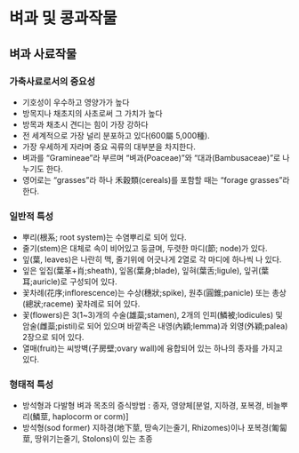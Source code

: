 # 벼과 및 콩과작물  
  
## 벼과 사료작물

### 가축사료로서의 중요성
- 기호성이 우수하고 영양가가 높다
- 방목지나 채초지의 사초로써 그 가치가 높다
- 방목과 채초시 견디는 힘이 가장 강하다
- 전 세계적으로 가장 널리 분포하고 있다(600屬 5,000種).
- 가장 우세하게 자라며 중요 곡류의 대부분을 차지한다.
- 벼과를 "Gramineae"라 부르며 "벼과(Poaceae)"와 "대과(Bambusaceae)"로 나누기도 한다.
- 영어로는 "grasses"라 하나 禾穀類(cereals)를 포함할 때는 "forage grasses"라 한다.

### 일반적 특성
- 뿌리(根系; root system)는 수염뿌리로 되어 있다.
- 줄기(stem)은 대체로 속이 비어있고 둥글며, 두렷한 마디(節; node)가 있다.
- 잎(葉, leaves)은 나란히 맥, 줄기위에 어긋나게 2열로 각 마디에 하나씩 나 있다.
- 잎은 잎집(葉革+肖;sheath), 잎몸(葉身;blade), 잎혀(葉舌;ligule), 잎귀(葉耳;auricle)로 구성되어 있다.
- 꽃차례(花序;inflorescence)는 수상(穗狀;spike), 원추(圓錐;panicle) 또는 총상(總狀;raceme) 꽃차례로 되어 있다.
- 꽃(flowers)은 3(1~3)개의 수술(雄蘂;stamen), 2개의 인피(鱗被;lodicules) 및 암술(雌蘂;pistil)로 되어 있으며 바깥족은 내영(內穎;lemma)과 외영(外穎;palea) 2장으로 되어 있다.
- 열매(fruit)는 씨방벽(子房壁;ovary wall)에 융합되어 있는 하나의 종자를 가지고 있다.

### 형태적 특성
- 방석형과 다발형
벼과 목초의 증식방법 : 종자, 영양체[분얼, 지하경, 포복경, 비늘뿌리(鱗莖, haplocorm or corm)]
- 방석형(sod former)
지하경(地下莖, 땅속기는줄기, Rhizomes)이나 포복경(匍匐莖, 땅위기는줄기, Stolons)이 있는 초종
